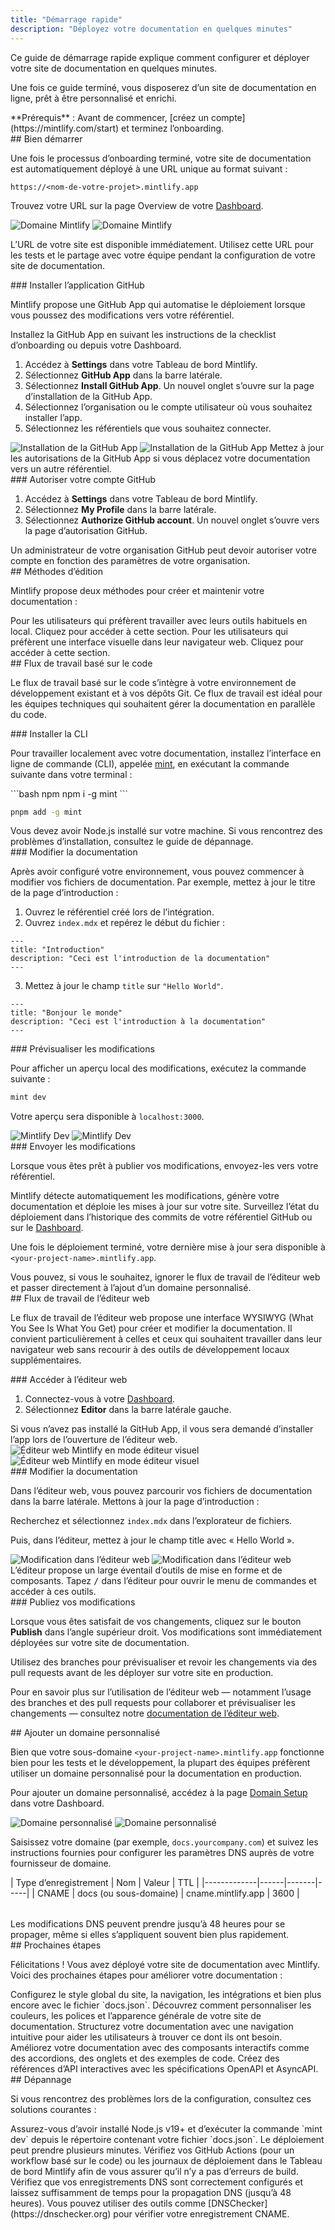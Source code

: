 ```yaml
---
title: "Démarrage rapide"
description: "Déployez votre documentation en quelques minutes"
---
```


Ce guide de démarrage rapide explique comment configurer et déployer votre site de documentation en quelques minutes.

Une fois ce guide terminé, vous disposerez d’un site de documentation en ligne, prêt à être personnalisé et enrichi.

<Info>
  **Prérequis** : Avant de commencer, [créez un compte](https://mintlify.com/start) et terminez l’onboarding.
</Info>

<div id="getting-started">
  ## Bien démarrer
</div>

Une fois le processus d’onboarding terminé, votre site de documentation est automatiquement déployé à une URL unique au format suivant :

```
https://<nom-de-votre-projet>.mintlify.app
```

Trouvez votre URL sur la page Overview de votre [Dashboard](https://dashboard.mintlify.com/).

<Frame>
  <img src="/images/quickstart/mintlify-domain-light.png" alt="Domaine Mintlify" className="block dark:hidden" />

  <img src="/images/quickstart/mintlify-domain-dark.png" alt="Domaine Mintlify" className="hidden dark:block" />
</Frame>

L’URL de votre site est disponible immédiatement. Utilisez cette URL pour les tests et le partage avec votre équipe pendant la configuration de votre site de documentation.

<div id="install-the-github-app">
  ### Installer l’application GitHub
</div>

Mintlify propose une GitHub App qui automatise le déploiement lorsque vous poussez des modifications vers votre référentiel.

Installez la GitHub App en suivant les instructions de la checklist d’onboarding ou depuis votre Dashboard.

1. Accédez à **Settings** dans votre Tableau de bord Mintlify.
2. Sélectionnez **GitHub App** dans la barre latérale.
3. Sélectionnez **Install GitHub App**. Un nouvel onglet s’ouvre sur la page d’installation de la GitHub App.
4. Sélectionnez l’organisation ou le compte utilisateur où vous souhaitez installer l’app.
5. Sélectionnez les référentiels que vous souhaitez connecter.

<Frame>
  <img src="/images/quickstart/github-app-installation-light.png" alt="Installation de la GitHub App" className="block dark:hidden" />

  <img src="/images/quickstart/github-app-installation-dark.png" alt="Installation de la GitHub App" className="hidden dark:block" />
</Frame>

<Info>
  Mettez à jour les autorisations de la GitHub App si vous déplacez votre documentation vers un autre référentiel.
</Info>

<div id="authorize-your-github-account">
  ### Autoriser votre compte GitHub
</div>

1. Accédez à **Settings** dans votre Tableau de bord Mintlify.
2. Sélectionnez **My Profile** dans la barre latérale.
3. Sélectionnez **Authorize GitHub account**. Un nouvel onglet s’ouvre vers la page d’autorisation GitHub.

<Info>
  Un administrateur de votre organisation GitHub peut devoir autoriser votre compte en fonction des paramètres de votre organisation.
</Info>

<div id="editing-workflows">
  ## Méthodes d’édition
</div>

Mintlify propose deux méthodes pour créer et maintenir votre documentation :

<Card title="Méthode basée sur le code" icon="terminal" horizontal href="#code-based-workflow">
  Pour les utilisateurs qui préfèrent travailler avec leurs outils habituels en local. Cliquez pour accéder à cette section.
</Card>

<Card title="Méthode avec l’éditeur web" icon="mouse-pointer-2" horizontal href="#web-editor-workflow">
  Pour les utilisateurs qui préfèrent une interface visuelle dans leur navigateur web. Cliquez pour accéder à cette section.
</Card>

<div id="code-based-workflow">
  ## Flux de travail basé sur le code
</div>

Le flux de travail basé sur le code s’intègre à votre environnement de développement existant et à vos dépôts Git. Ce flux de travail est idéal pour les équipes techniques qui souhaitent gérer la documentation en parallèle du code.

<div id="install-the-cli">
  ### Installer la CLI
</div>

Pour travailler localement avec votre documentation, installez l’interface en ligne de commande (CLI), appelée [mint](https://www.npmjs.com/package/mint), en exécutant la commande suivante dans votre terminal :

<CodeGroup>
  ```bash npm
  npm i -g mint
  ```

  ```bash pnpm
  pnpm add -g mint
  ```
</CodeGroup>

<Info>
  Vous devez avoir Node.js installé sur votre machine. Si vous rencontrez des problèmes d’installation, consultez le guide de dépannage.
</Info>

<div id="edit-the-documentation">
  ### Modifier la documentation
</div>

Après avoir configuré votre environnement, vous pouvez commencer à modifier vos fichiers de documentation. Par exemple, mettez à jour le titre de la page d’introduction :

1. Ouvrez le référentiel créé lors de l’intégration.
2. Ouvrez `index.mdx` et repérez le début du fichier :

```mdx index.mdx
---
title: "Introduction"
description: "Ceci est l'introduction de la documentation"
---
```

3. Mettez à jour le champ `title` sur `"Hello World"`.

```mdx index.mdx {2}
---
title: "Bonjour le monde"
description: "Ceci est l'introduction à la documentation"
---
```

<div id="preview-the-changes">
  ### Prévisualiser les modifications
</div>

Pour afficher un aperçu local des modifications, exécutez la commande suivante :

```bash
mint dev
```

Votre aperçu sera disponible à `localhost:3000`.

<Frame>
  <img src="/images/quickstart/mintlify-dev-light.png" alt="Mintlify Dev" className="block dark:hidden" />

  <img src="/images/quickstart/mintlify-dev-dark.png" alt="Mintlify Dev" className="hidden dark:block" />
</Frame>

<div id="push-the-changes">
  ### Envoyer les modifications
</div>

Lorsque vous êtes prêt à publier vos modifications, envoyez-les vers votre référentiel.

Mintlify détecte automatiquement les modifications, génère votre documentation et déploie les mises à jour sur votre site. Surveillez l’état du déploiement dans l’historique des commits de votre référentiel GitHub ou sur le [Dashboard](https://dashboard.mintlify.com).

Une fois le déploiement terminé, votre dernière mise à jour sera disponible à `<your-project-name>.mintlify.app`.

<Card title="Passer à l’ajout d’un domaine personnalisé" icon="arrow-down" href="#adding-a-custom-domain" horizontal>
  Vous pouvez, si vous le souhaitez, ignorer le flux de travail de l’éditeur web et passer directement à l’ajout d’un domaine personnalisé.
</Card>

<div id="web-editor-workflow">
  ## Flux de travail de l’éditeur web
</div>

Le flux de travail de l’éditeur web propose une interface WYSIWYG (What You See Is What You Get) pour créer et modifier la documentation. Il convient particulièrement à celles et ceux qui souhaitent travailler dans leur navigateur web sans recourir à des outils de développement locaux supplémentaires.

<div id="access-the-web-editor">
  ### Accéder à l’éditeur web
</div>

1. Connectez-vous à votre [Dashboard](https://dashboard.mintlify.com).
2. Sélectionnez **Editor** dans la barre latérale gauche.

<Info>
  Si vous n’avez pas installé la GitHub App, il vous sera demandé d’installer l’app lors de l’ouverture de l’éditeur web.
</Info>

<Frame>
  <img alt="Éditeur web Mintlify en mode éditeur visuel" src="/images/quickstart/web-editor-light.png" className="block dark:hidden" />

  <img alt="Éditeur web Mintlify en mode éditeur visuel" src="/images/quickstart/web-editor-dark.png" className="hidden dark:block" />
</Frame>

<div id="edit-the-documentation">
  ### Modifier la documentation
</div>

Dans l’éditeur web, vous pouvez parcourir vos fichiers de documentation dans la barre latérale. Mettons à jour la page d’introduction :

Recherchez et sélectionnez `index.mdx` dans l’explorateur de fichiers.

Puis, dans l’éditeur, mettez à jour le champ title avec « Hello World ».

<Frame>
  <img alt="Modification dans l’éditeur web" src="/images/quickstart/web-editor-editing-light.png" className="block dark:hidden" />

  <img alt="Modification dans l’éditeur web" src="/images/quickstart/web-editor-editing-dark.png" className="hidden dark:block" />
</Frame>

<Tip>
  L’éditeur propose un large éventail d’outils de mise en forme et de composants. Tapez <kbd>/</kbd> dans l’éditeur pour ouvrir le menu de commandes et accéder à ces outils.
</Tip>

<div id="publish-your-changes">
  ### Publiez vos modifications
</div>

Lorsque vous êtes satisfait de vos changements, cliquez sur le bouton **Publish** dans l’angle supérieur droit. Vos modifications sont immédiatement déployées sur votre site de documentation.

<Tip>
  Utilisez des branches pour prévisualiser et revoir les changements via des pull requests avant de les déployer sur votre site en production.
</Tip>

Pour en savoir plus sur l’utilisation de l’éditeur web — notamment l’usage des branches et des pull requests pour collaborer et prévisualiser les changements — consultez notre [documentation de l’éditeur web](/fr/editor).

<div id="adding-a-custom-domain">
  ## Ajouter un domaine personnalisé
</div>

Bien que votre sous-domaine `<your-project-name>.mintlify.app` fonctionne bien pour les tests et le développement, la plupart des équipes préfèrent utiliser un domaine personnalisé pour la documentation en production.

Pour ajouter un domaine personnalisé, accédez à la page [Domain Setup](https://dashboard.mintlify.com/settings/deployment/custom-domain) dans votre Dashboard.

<Frame>
  <img src="/images/quickstart/custom-domain-light.png" alt="Domaine personnalisé" className="block dark:hidden" />

  <img src="/images/quickstart/custom-domain-dark.png" alt="Domaine personnalisé" className="hidden dark:block" />
</Frame>

Saisissez votre domaine (par exemple, `docs.yourcompany.com`) et suivez les instructions fournies pour configurer les paramètres DNS auprès de votre fournisseur de domaine.

<Table>
  | Type d’enregistrement | Nom | Valeur | TTL |
  |-------------|------|-------|-----|
  | CNAME | docs (ou sous-domaine) | cname.mintlify.app | 3600 |
</Table>

<Info>
  Les modifications DNS peuvent prendre jusqu’à 48 heures pour se propager, même si elles s’appliquent souvent bien plus rapidement.
</Info>

<div id="next-steps">
  ## Prochaines étapes
</div>

Félicitations ! Vous avez déployé votre site de documentation avec Mintlify. Voici des prochaines étapes pour améliorer votre documentation :

<Card title="Configurer vos paramètres globaux" icon="settings" href="fr/organize/settings" horizontal>
  Configurez le style global du site, la navigation, les intégrations et bien plus encore avec le fichier `docs.json`.
</Card>

<Card title="Personnaliser votre thème" icon="paintbrush" href="fr/customize/themes" horizontal>
  Découvrez comment personnaliser les couleurs, les polices et l’apparence générale de votre site de documentation.
</Card>

<Card title="Organiser la navigation" icon="map" href="fr/organize/navigation" horizontal>
  Structurez votre documentation avec une navigation intuitive pour aider les utilisateurs à trouver ce dont ils ont besoin.
</Card>

<Card title="Ajouter des composants interactifs" icon="puzzle" href="/fr/components/accordions" horizontal>
  Améliorez votre documentation avec des composants interactifs comme des accordions, des onglets et des exemples de code.
</Card>

<Card title="Configurer des références d’API" icon="code" href="/fr/api-playground/overview" horizontal>
  Créez des références d’API interactives avec les spécifications OpenAPI et AsyncAPI.
</Card>

<div id="troubleshooting">
  ## Dépannage
</div>

Si vous rencontrez des problèmes lors de la configuration, consultez ces solutions courantes :

<AccordionGroup>
  <Accordion title="L’aperçu local ne fonctionne pas">
    Assurez-vous d’avoir installé Node.js v19+ et d’exécuter la commande `mint dev` depuis le répertoire contenant votre fichier `docs.json`.
  </Accordion>

  <Accordion title="Les modifications ne s’affichent pas sur le site en production">
    Le déploiement peut prendre plusieurs minutes. Vérifiez vos GitHub Actions (pour un workflow basé sur le code) ou les journaux de déploiement dans le Tableau de bord Mintlify afin de vous assurer qu’il n’y a pas d’erreurs de build.
  </Accordion>

  <Accordion title="Le domaine personnalisé ne se connecte pas">
    Vérifiez que vos enregistrements DNS sont correctement configurés et laissez suffisamment de temps pour la propagation DNS (jusqu’à 48 heures). Vous pouvez utiliser des outils comme [DNSChecker](https://dnschecker.org) pour vérifier votre enregistrement CNAME.
  </Accordion>
</AccordionGroup>